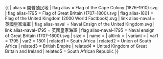 {{ {{{1<noinclude>|country showdata</noinclude>}}}
| alias = 開普殖民地
| flag alias = Flag of the Cape Colony (1876–1910).svg
| flag alias-1795 = Flag of Great Britain (1707–1800).svg
| flag alias-1801 = Flag of the United Kingdom (2000 World Factbook).svg
| link alias-naval = 英國皇家海軍
| flag alias-naval = Naval Ensign of the United Kingdom.svg
| link alias-naval-1795 = 英國皇家海軍
| flag alias-naval-1795 = Naval ensign of Great Britain (1707–1800).svg
| size = {{{size|}}}
| name = {{{name|}}}
| altlink = {{{altlink|}}}
| variant = {{{variant|}}}
<noinclude>
| var1 = 1795
| var2 = 1801
| related1 = South Africa
| related2 = Union of South Africa
| related3 = British Empire
| related4 = United Kingdom of Great Britain and Ireland
| related5 = South African Republic
</noinclude>
}}